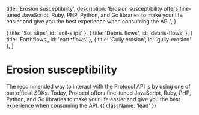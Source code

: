   title: 'Erosion susceptibility',
  description:
    'Erosion susceptibility offers fine-tuned JavaScript, Ruby, PHP, Python, and Go libraries to make your life easier and give you the best experience when consuming the API.',
}

  { title: 'Soil slips', id: 'soil-slips' },
  { title: 'Debris flows', id: 'debris-flows' },
  { title: 'Earthflows', id: 'earthflows' },
  { title: 'Gully erosion', id: 'gully-erosion' },
]

# Erosion susceptibility

The recommended way to interact with the Protocol API is by using one of our official SDKs. Today, Protocol offers fine-tuned JavaScript, Ruby, PHP, Python, and Go libraries to make your life easier and give you the best experience when consuming the API. {{ className: 'lead' }}
